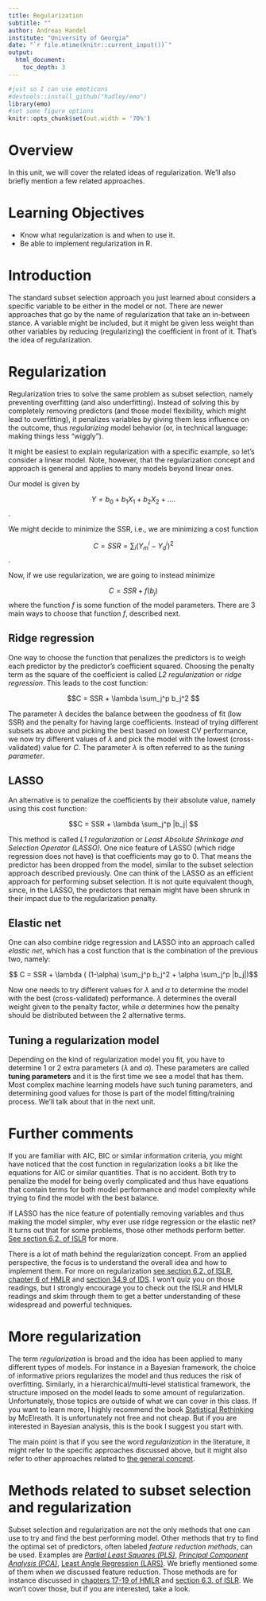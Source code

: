 ```yaml
---
title: Regularization 
subtitle: ""
author: Andreas Handel
institute: "University of Georgia"
date: "`r file.mtime(knitr::current_input())`"
output: 
  html_document:
    toc_depth: 3
---
```


```r
#just so I can use emoticons
#devtools::install_github("hadley/emo")
library(emo)
#set some figure options
knitr::opts_chunk$set(out.width = '70%')
```



# Overview
In this unit, we will cover the related ideas of regularization. We'll also briefly mention a few related approaches.


# Learning Objectives
* Know what regularization is and when to use it.
* Be able to implement regularization in R.



# Introduction

The standard subset selection approach you just learned about considers a specific variable to be either in the model or not. 
There are newer approaches that go by the name of regularization that take an in-between stance. A variable might be included, but it might be given less weight than other variables by reducing (regularizing) the coefficient in front of it. That's the idea of regularization.


# Regularization

Regularization tries to solve the same problem as subset selection, namely preventing overfitting (and also underfitting). Instead of solving this by completely removing predictors (and those model flexibility, which might lead to overfitting), it penalizes variables by giving them less influence on the outcome, thus _regularizing_ model behavior (or, in technical language: making things less "wiggly"). 

It might be easiest to explain regularization with a specific example, so let's consider a linear model. Note, however, that the regularization concept and approach is general and applies to many models beyond linear ones.

Our model is given by 

$$Y = b_0 + b_1 X_1 + b_2 X_2 + ....$$. 

We might decide to minimize the SSR, i.e., we are minimizing a cost function 

$$C = SSR=\sum_i (Y_m^i - Y_d^i)^2$$. 

Now, if we use regularization, we are going to instead minimize

$$C = SSR + f(b_j) $$
where the function _f_ is some function of the model parameters. There are 3 main ways to choose that function _f_, described next.


## Ridge regression

One way to choose the function that penalizes the predictors is to weigh each predictor by the predictor's coefficient squared. Choosing the penalty term as the square of the coefficient is called _L2 regularization_ or _ridge regression_. This leads to the cost function:

$$C = SSR + \lambda \sum_j^p b_j^2 $$

The parameter $\lambda$ decides the balance between the goodness of fit (low SSR) and the penalty for having large coefficients. Instead of trying different subsets as above and picking the best based on lowest CV performance, we now try different values of $\lambda$ and pick the model with the lowest (cross-validated) value for _C_. The parameter $\lambda$ is often referred to as the _tuning parameter_. 

## LASSO
An alternative is to penalize the coefficients by their absolute value, namely using this cost function:

$$C = SSR + \lambda \sum_j^p |b_j| $$

This method is called _L1 regularization_ or _Least Absolute Shrinkage and Selection Operator (LASSO)._ One nice feature of LASSO (which ridge regression does not have) is that coefficients may go to 0. That means the predictor has been dropped from the model, similar to the subset selection approach described previously. One can think of the LASSO as an efficient approach for performing subset selection. It is not quite equivalent though, since, in the LASSO, the predictors that remain might have been shrunk in their impact due to the regularization penalty.


## Elastic net

One can also combine ridge regression and LASSO into an approach called _elastic net_, which has a cost function that is the combination of the previous two, namely:

$$ C = SSR + \lambda ( (1-\alpha) \sum_j^p b_j^2 + \alpha \sum_j^p |b_j|)$$

Now one needs to try different values for $\lambda$ and $\alpha$ to determine the model with the best (cross-validated) performance. $\lambda$ determines the overall weight given to the penalty factor, while $\alpha$ determines how the penalty should be distributed between the 2 alternative terms.


## Tuning a regularization model

Depending on the kind of regularization model you fit, you have to determine 1 or 2 extra parameters ($\lambda$ and $\alpha$). These parameters are called **tuning parameters** and it is the first time we see a model that has them. Most complex machine learning models have such tuning parameters, and determining good values for those is part of the model fitting/training process. We'll talk about that in the next unit.



# Further comments

If you are familiar with AIC, BIC or similar information criteria, you might have noticed that the cost function in regularization looks a bit like the equations for AIC or similar quantities. That is no accident. Both try to penalize the model for being overly complicated and thus have equations that contain terms for both model performance and model complexity while trying to find the model with the best balance.

If LASSO has the nice feature of potentially removing variables and thus making the model simpler, why ever use ridge regression or the elastic net? It turns out that for some problems, those other methods perform better. [See section 6.2. of ISLR](https://statlearning.com/) for more.

There is a lot of math behind the regularization concept. From an applied perspective, the focus is to understand the overall idea and how to implement them. For more on regularization [see section 6.2. of ISLR](https://statlearning.com/), [chapter 6 of HMLR](https://bradleyboehmke.github.io/HOML/regularized-regression.html) and [section 34.9 of IDS](https://rafalab.github.io/dsbook/). I won't quiz you on those readings, but I strongly encourage you to check out the ISLR and HMLR readings and skim through them to get a better understanding of these widespread and powerful techniques. 


# More regularization

The term _regularization_ is broad and the idea has been applied to many different types of models. For instance in a Bayesian framework, the choice of informative priors regularizes the model and thus reduces the risk of overfitting. Similarly, in a hierarchical/multi-level statistical framework, the structure imposed on the model leads to some amount of regularization. Unfortunately, those topics are outside of what we can cover in this class. If you want to learn more, I highly recommend the book [Statistical Rethinking](https://xcelab.net/rm/statistical-rethinking/) by McElreath. It is unfortunately not free and not cheap. But if you are interested in Bayesian analysis, this is the book I suggest you start with.

The main point is that if you see the word _regularization_ in the literature, it might refer to the specific approaches discussed above, but it might also refer to other approaches related to [the general concept](https://en.wikipedia.org/wiki/Regularization_(mathematics)).



# Methods related to subset selection and regularization

Subset selection and regularization are not the only methods that one can use to try and find the best performing model. Other methods that try to find the optimal set of predictors, often labeled _feature reduction methods_, can be used. Examples are [_Partial Least Squares (PLS)_](https://en.wikipedia.org/wiki/Partial_least_squares_regression), [_Principal Component Analysis (PCA)_](https://en.wikipedia.org/wiki/Principal_component_analysis), [Least Angle Regression (LARS)](https://en.wikipedia.org/wiki/Least-angle_regression). We briefly mentioned some of them when we discussed feature reduction. Those methods are for instance discussed in [chapters 17-19 of HMLR](https://bradleyboehmke.github.io/HOML/) and [section 6.3. of ISLR](https://statlearning.com/). We won't cover those, but if you are interested, take a look.



